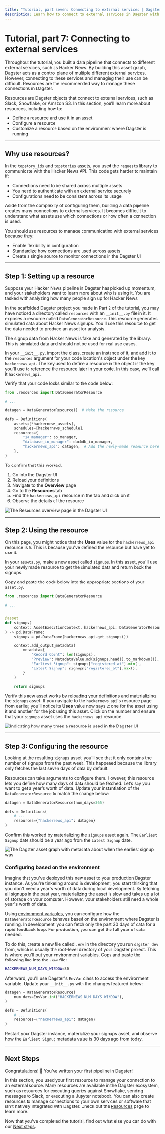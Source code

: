 ```yaml
---
title: "Tutorial, part seven: Connecting to external services | Dagster Docs"
description: Learn how to connect to external services in Dagster with resources
---
```


# Tutorial, part 7: Connecting to external services

Throughout the tutorial, you built a data pipeline that connects to different external services, such as Hacker News. By building this asset graph, Dagster acts as a control plane of multiple different external services. However, connecting to these services and managing their use can be difficult. Resources are the recommended way to manage these connections in Dagster.

Resources are Dagster objects that connect to external services, such as Slack, Snowflake, or Amazon S3. In this section, you’ll learn more about resources, including how to:

- Define a resource and use it in an asset
- Configure a resource
- Customize a resource based on the environment where Dagster is running

---

## Why use resources?

In the `topstory_ids` and `topstories` assets, you used the `requests` library to communicate with the Hacker News API. This code gets harder to maintain if:

- Connections need to be shared across multiple assets
- You need to authenticate with an external service securely
- Configurations need to be consistent across its usage

Aside from the complexity of configuring them, building a data pipeline creates many connections to external services. It becomes difficult to understand what assets use which connections or how often a connection is used.

You should use resources to manage communicating with external services because they:

- Enable flexibility in configuration
- Standardize how connections are used across assets
- Create a single source to monitor connections in the Dagster UI

---

## Step 1: Setting up a resource

Suppose your Hacker News pipeline in Dagster has picked up momentum, and your stakeholders want to learn more about who is using it. You are tasked with analyzing how many people sign up for Hacker News.

In the scaffolded Dagster project you made in Part 2 of the tutorial, you may have noticed a directory called `resources` with an `__init__.py` file in it. It exposes a resource called `DataGeneratorResource`. This resource generates simulated data about Hacker News signups. You'll use this resource to get the data needed to produce an asset for analysis.

<Note>
  The signup data from Hacker News is fake and generated by the library. This is
  simulated data and should not be used for real use cases.
</Note>

In your `__init__.py`, import the class, create an instance of it, and add it to the `resources` argument for your code location's <PyObject object="Definitions" /> object under the key `hackernews_api`. The key used to define a resource in the <PyObject object="Definitions" /> object is the key you'll use to reference the resource later in your code. In this case, we’ll call it `hackernews_api`.

Verify that your code looks similar to the code below:

```python file=/tutorial/connecting/connecting.py startafter=start_add_resource endbefore=end_add_resource
from .resources import DataGeneratorResource

# ...

datagen = DataGeneratorResource()  # Make the resource

defs = Definitions(
    assets=[*hackernews_assets],
    schedules=[hackernews_schedule],
    resources={
        "io_manager": io_manager,
        "database_io_manager": duckdb_io_manager,
        "hackernews_api": datagen,  # Add the newly-made resource here
    },
)
```

To confirm that this worked:

1. Go into the Dagster UI
2. Reload your definitions
3. Navigate to the **Overview** page
4. Go to the **Resources** tab
5. Find the `hackernews_api` resource in the tab and click on it
6. Observe the details of the resource

<Image
alt="The Resources overview page in the Dagster UI"
src="/images/tutorial/resources-overview.png"
width={1152}
height={610}
/>

---

## Step 2: Using the resource

On this page, you might notice that the **Uses** value for the `hackernews_api` resource is `0`. This is because you've defined the resource but have yet to use it.

In your `assets.py`, make a new asset called `signups`. In this asset, you'll use your newly made resource to get the simulated data and return back the signups.

Copy and paste the code below into the appropriate sections of your `asset.py`.

```python file=/tutorial/connecting/assets.py startafter=start_add_signsup_asset endbefore=end_add_signsup_asset
from .resources import DataGeneratorResource

# ...


@asset
def signups(
    context: AssetExecutionContext, hackernews_api: DataGeneratorResource
) -> pd.DataFrame:
    signups = pd.DataFrame(hackernews_api.get_signups())

    context.add_output_metadata(
        metadata={
            "Record Count": len(signups),
            "Preview": MetadataValue.md(signups.head().to_markdown()),
            "Earliest Signup": signups["registered_at"].min(),
            "Latest Signup": signups["registered_at"].max(),
        }
    )

    return signups
```

Verify this new asset works by reloading your definitions and materializing the `signups` asset. If you navigate to the `hackernews_api`'s resource page from earlier, you’ll notice its **Uses** value now says `2`: one for the asset using it and another for the job using this asset. Click on the number and ensure that your `signups` asset uses the `hackernews_api` resource.

<Image
alt="Indicating how many times a resource is used in the Dagster UI"
src="/images/tutorial/resources-uses.png"
width={1152}
height={610}
/>

---

## Step 3: Configuring the resource

Looking at the resulting `signups` asset, you’ll see that it only contains the number of signups from the past week. This happened because the library only fetches the last seven days of data by default.

Resources can take arguments to configure them. However, this resource lets you define how many days of data should be fetched. Let’s say you want to get a year’s worth of data. Update your instantiation of the `DataGeneratorResource` to match the change below:

```python file=/tutorial/connecting/connecting_with_config.py startafter=start_add_config_to_resource endbefore=end_add_config_to_resource
datagen = DataGeneratorResource(num_days=365)

defs = Definitions(
    # ...
    resources={"hackernews_api": datagen}
)
```

Confirm this worked by materializing the `signups` asset again. The `Earliest Signup` date should be a year ago from the `Latest Signup` date.

<Image
alt="The Dagster asset graph with metadata about when the earliest signup was"
src="/images/tutorial/resources-materialization.png"
width={1152}
height={610}
/>

### Configuring based on the environment

Imagine that you've deployed this new asset to your production Dagster instance. As you're tinkering around in development, you start thinking that you don't need a year's worth of data during local development. By fetching all signups in the past year, materializing the asset is slow and takes up a lot of storage on your computer. However, your stakeholders still need a whole year's worth of data.

Using [environment variables](/guides/dagster/using-environment-variables-and-secrets), you can configure how the `DataGeneratorResource` behaves based on the environment where Dagster is running. In development, you can fetch only the past 30 days of data for a rapid feedback loop. For production, you can get the full year of data needed.

To do this, create a new file called `.env` in the directory you run `dagster dev` from, which is usually the root-level directory of your Dagster project. This is where you'll put your environment variables. Copy and paste the following line into the `.env` file:

```bash
HACKERNEWS_NUM_DAYS_WINDOW=30
```

Afterward, you'll use Dagster's `EnvVar` class to access the environment variable. Update your `__init__.py` with the changes featured below:

```python file=/tutorial/connecting/connecting_with_envvar.py startafter=start_add_config_to_resource endbefore=end_add_config_to_resource
datagen = DataGeneratorResource(
    num_days=EnvVar.int("HACKERNEWS_NUM_DAYS_WINDOW"),
)

defs = Definitions(
    # ...
    resources={"hackernews_api": datagen}
)
```

Restart your Dagster instance, materialize your signups asset, and observe how the `Earliest Signup` metadata value is 30 days ago from today.

---

## Next Steps

Congratulations! 🎉 You've written your first pipeline in Dagster!

In this section, you used your first resource to manage your connection to an external source. Many resources are available in the Dagster ecosystem, such as resources for executing queries against Snowflake, sending messages to Slack, or executing a Jupyter notebook. You can also create resources to manage connections to your own services or software that isn't natively integrated with Dagster. Check out the [Resources](/concepts/resources) page to learn more.

Now that you've completed the tutorial, find out what else you can do with our [Next steps](/tutorial/next-steps).
